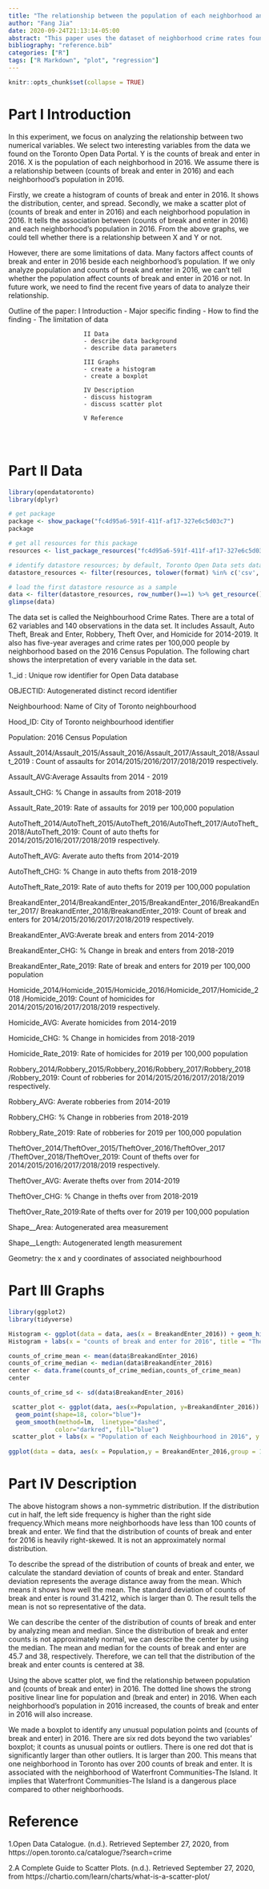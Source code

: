 ```yaml
---
title: "The relationship between the population of each neighborhood and counts of break and enter in 2016."
author: "Fang Jia"
date: 2020-09-24T21:13:14-05:00
abstract: "This paper uses the dataset of neighborhood crime rates found on the Toronto Open Data Portal. We find that each neighborhood's population in 2016 is positively related to counts of break and enter in 2016. Our findings have implications for predicting crime rates by using population."
bibliography: "reference.bib"
categories: ["R"]
tags: ["R Markdown", "plot", "regression"]
---
```


```r
knitr::opts_chunk$set(collapse = TRUE)
```
# Part I Introduction

In this experiment, we focus on analyzing the relationship between two numerical variables. We select two interesting variables from the data we found on the Toronto Open Data Portal. Y is the counts of break and enter in 2016. X is the population of each neighborhood in 2016. We assume there is a relationship between (counts of break and enter in 2016) and each neighborhood's population in 2016. 

Firstly, we create a histogram of counts of break and enter in 2016. It shows the distribution, center, and spread. Secondly, we make a scatter plot of (counts of break and enter in 2016) and each neighborhood population in 2016. It tells the association between (counts of break and enter in 2016)  and each neighborhood's population in 2016. From the above graphs, we could tell whether there is a relationship between X and Y or not.

However, there are some limitations of data. Many factors affect counts of break and enter in 2016 beside each neighborhood's population. If we only analyze population and counts of break and enter in 2016, we can't tell whether the population affect counts of break and enter in 2016 or not. In future work, we need to find the recent five years of data to analyze their relationship. 

Outline of the paper:    I Introduction
                         - Major specific finding
                         - How to find the finding
                         - The limitation of data
                         
                         II Data
                         - describe data background
                         - describe data parameters 
                         
                         III Graphs
                         - create a histogram 
                         - create a boxplot
                         
                         IV Description 
                         - discuss histogram 
                         - discuss scatter plot
                         
                         V Reference 
                          
                         
                         

                         
                         
                       
                         
# Part II Data 
```r
library(opendatatoronto)
library(dplyr)

# get package
package <- show_package("fc4d95a6-591f-411f-af17-327e6c5d03c7")
package

# get all resources for this package
resources <- list_package_resources("fc4d95a6-591f-411f-af17-327e6c5d03c7")

# identify datastore resources; by default, Toronto Open Data sets datastore resource format to CSV for non-geospatial and GeoJSON for geospatial resources
datastore_resources <- filter(resources, tolower(format) %in% c('csv', 'geojson'))

# load the first datastore resource as a sample
data <- filter(datastore_resources, row_number()==1) %>% get_resource()
glimpse(data)
```

The data set is called the Neighbourhood Crime Rates. There are a total of 62 variables and 140 observations in the data set. It includes Assault, Auto Theft, Break and Enter, Robbery, Theft Over, and Homicide for 2014-2019. It also has five-year averages and crime rates per 100,000 people by neighborhood based on the 2016 Census Population.  The following chart shows the interpretation of every variable in the data set.

1._id	: Unique row identifier for Open Data database

OBJECTID:	Autogenerated distinct record identifier

Neighbourhood: Name of City of Toronto neighbourhood 

Hood_ID: City of Toronto neighbourhood identifier

Population: 2016 Census Population

Assault_2014/Assault_2015/Assault_2016/Assault_2017/Assault_2018/Assault_2019 : Count of assaults for 2014/2015/2016/2017/2018/2019 respectively.

Assault_AVG:Average Assaults from 2014 - 2019

Assault_CHG: % Change in assaults from 2018-2019

Assault_Rate_2019: Rate of assaults for 2019 per 100,000 population

AutoTheft_2014/AutoTheft_2015/AutoTheft_2016/AutoTheft_2017/AutoTheft_2018/AutoTheft_2019: Count of auto thefts for 2014/2015/2016/2017/2018/2019 respectively.

AutoTheft_AVG: Averate auto thefts from 2014-2019

AutoTheft_CHG: % Change in auto thefts from 2018-2019

AutoTheft_Rate_2019: Rate of auto thefts for 2019 per 100,000 population

BreakandEnter_2014/BreakandEnter_2015/BreakandEnter_2016/BreakandEnter_2017/
BreakandEnter_2018/BreakandEnter_2019: Count of break and enters for 
2014/2015/2016/2017/2018/2019 respectively.

BreakandEnter_AVG:Averate break and enters from 2014-2019

BreakandEnter_CHG: % Change in break and enters from 2018-2019

BreakandEnter_Rate_2019: Rate of break and enters for 2019 per 100,000 population

Homicide_2014/Homicide_2015/Homicide_2016/Homicide_2017/Homicide_2018
/Homicide_2019: Count of homicides for 2014/2015/2016/2017/2018/2019 respectively.

Homicide_AVG: Averate homicides from 2014-2019

Homicide_CHG: % Change in homicides from 2018-2019

Homicide_Rate_2019: Rate of homicides for 2019 per 100,000 population

Robbery_2014/Robbery_2015/Robbery_2016/Robbery_2017/Robbery_2018
/Robbery_2019: Count of robberies for 2014/2015/2016/2017/2018/2019 respectively.

Robbery_AVG: Averate robberies from 2014-2019

Robbery_CHG: % Change in robberies from 2018-2019

Robbery_Rate_2019: Rate of robberies for 2019 per 100,000 population

TheftOver_2014/TheftOver_2015/TheftOver_2016/TheftOver_2017
/TheftOver_2018/TheftOver_2019: Count of thefts over for 
2014/2015/2016/2017/2018/2019 respectively.

TheftOver_AVG: Averate thefts over from 2014-2019

TheftOver_CHG: % Change in thefts over from 2018-2019

TheftOver_Rate_2019:Rate of thefts over for 2019 per 100,000 population

Shape__Area: Autogenerated area measurement

Shape__Length: Autogenerated length measurement

Geometry: the x and y coordinates of associated neighbourhood 

# Part III Graphs
```r
library(ggplot2)
library(tidyverse)

Histogram <- ggplot(data = data, aes(x = BreakandEnter_2016)) + geom_histogram(color = "blue", fill = "white", bins = 30)
Histogram + labs(x = "counts of break and enter for 2016", title = "The distribution of counts of break and enter for 2016" )

counts_of_crime_mean <- mean(data$BreakandEnter_2016)
counts_of_crime_median <- median(data$BreakandEnter_2016)
center <- data.frame(counts_of_crime_median,counts_of_crime_mean)
center

counts_of_crime_sd <- sd(data$BreakandEnter_2016)

 scatter_plot <- ggplot(data, aes(x=Population, y=BreakandEnter_2016)) + 
  geom_point(shape=18, color="blue")+
  geom_smooth(method=lm,  linetype="dashed",
             color="darkred", fill="blue")
 scatter_plot + labs(x = "Population of each Neighbourhood in 2016", y = "counts of break and enter for 2016", title = "The relationship between Population and counts of break and enter for 2016") 
 
ggplot(data = data, aes(x = Population,y = BreakandEnter_2016,group = 1)) + geom_boxplot(color = "red", fill = "white")

```

# Part IV Description

The above histogram shows a non-symmetric distribution. If the distribution cut in half, the left side frequency is higher than the right side frequency.Which means more neighborhoods have less than 100 counts of break and enter. We find that the distribution of counts of break and enter for 2016 is heavily right-skewed. It is not an approximately normal distribution.

To describe the spread of the distribution of counts of break and enter, we calculate the standard deviation of counts of break and enter. Standard deviation represents the average distance away from the mean. Which means it shows how well the mean. The standard deviation of counts of break and enter is round 31.4212, which is larger than 0. The result tells the mean is not so representative of the data. 

We can describe the center of the distribution of counts of break and enter by analyzing mean and median. Since the distribution of break and enter counts is not approximately normal, we can describe the center by using the median. The mean and median for the counts of break and enter are 45.7 and 38, respectively. Therefore, we can tell that the distribution of the break and enter counts is centered at 38. 

Using the above scatter plot, we find the relationship between population and (counts of break and enter) in 2016. The dotted line shows the strong positive linear line for population and (break and enter) in 2016. When each neighborhood's population in 2016 increased, the counts of break and enter in 2016 will also increase.

We made a boxplot to identify any unusual population points and (counts of break and enter) in 2016. There are six red dots beyond the two variables' boxplot; it counts as unusual points or outliers. There is one red dot that is significantly larger than other outliers. It is larger than 200. This means that one neighborhood in Toronto has over 200 counts of break and enter. It is associated with the neighborhood of Waterfront Communities-The Island. It implies that Waterfront Communities-The Island is a dangerous place compared to other neighborhoods. 



# Reference 

1.Open Data Catalogue. (n.d.). Retrieved September 27, 2020, from https://open.toronto.ca/catalogue/?search=crime 

2.A Complete Guide to Scatter Plots. (n.d.). Retrieved September 27, 2020, from https://chartio.com/learn/charts/what-is-a-scatter-plot/


